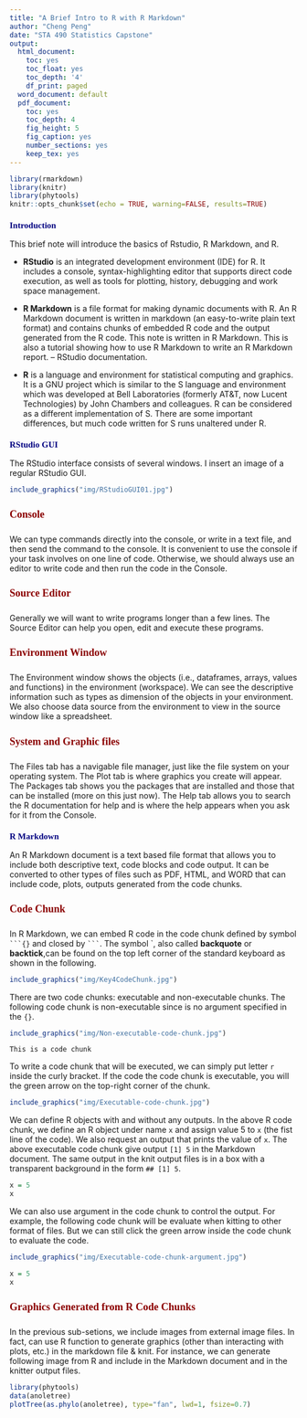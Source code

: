 ---
title: "A Brief Intro to R with R Markdown"
author: "Cheng Peng"
date: "STA 490 Statistics Capstone"
output:
  html_document:
    toc: yes
    toc_float: yes
    toc_depth: '4'
    df_print: paged
  word_document: default
  pdf_document: 
    toc: yes
    toc_depth: 4
    fig_height: 5
    fig_caption: yes
    number_sections: yes
    keep_tex: yes
---
```{=html}
<style type="text/css">
h1.title {
  font-family: optima, sans-serif;
  font-size: 20px;
  color: Darkblue;
  text-align: center;
  font-weight: bold;
}
h4.author { /* Header 4 - and the author and data headers use this too  */
  font-size: 18px;
  font-family: "Times New Roman", Times, serif;
  color: DarkRed;
  text-align: center;
}
h4.date { /* Header 4 - and the author and data headers use this too  */
  font-size: 18px;
  font-family: "Times New Roman", Times, serif;
  color: DarkBlue;
  text-align: center;
}
h1 { /* Header 1 - and the author and data headers use this too  */
    font-size: 22px;
    font-family: "Times New Roman", Times, serif;
    color: darkred;
    text-align: center;
}
h2 { /* Header 2 - and the author and data headers use this too  */
    font-size: 18px;
    font-family: "Times New Roman", Times, serif;
    color: navy;
    text-align: left;
}

h3 { /* Header 3 - and the author and data headers use this too  */
    font-size: 15px;
    font-family: "Times New Roman", Times, serif;
    color: navy;
    text-align: left;
}

h4 { /* Header 4 - and the author and data headers use this too  */
    font-size: 18px;
    font-family: "Times New Roman", Times, serif;
    color: darkred;
    text-align: left;
}
</style>
```


```{r setup, include=FALSE}
library(rmarkdown)
library(knitr)
library(phytools)
knitr::opts_chunk$set(echo = TRUE, warning=FALSE, results=TRUE)
```

### Introduction

This brief note will introduce the basics of Rstudio, R Markdown, and R.

* **RStudio** is an integrated development environment (IDE) for R. It includes a console, syntax-highlighting editor that supports direct code execution, as well as tools for plotting, history, debugging and work space management.

* **R Markdown** is a file format for making dynamic documents with R. An R Markdown document is written in markdown (an easy-to-write plain text format) and contains chunks of embedded R code and the output generated from the R code. This note is written in R Markdown. This is also a tutorial showing how to use R Markdown to write an R Markdown report. – RStudio documentation.

* **R** is a language and environment for statistical computing and graphics. It is a GNU project which is similar to the S language and environment which was developed at Bell Laboratories (formerly AT&T, now Lucent Technologies) by John Chambers and colleagues. R can be considered as a different implementation of S. There are some important differences, but much code written for S runs unaltered under R.


### RStudio GUI

The RStudio interface consists of several windows. I insert an image of a regular RStudio GUI.

```{r echo=FALSE, fig.align ="center", fig.cap="List of all variables and the description of each variable", fig.height=3,fig.width=4, dev="jpeg"}
include_graphics("img/RStudioGUI01.jpg")
```

#### Console

We can type commands directly into the console, or write in a text file, and then send the command to the console. It is convenient to use the console if your task involves on one line of code. Otherwise, we should always use an editor to write code and then run the code in the Console. 

#### Source Editor

Generally we will want to write programs longer than a few lines. The Source Editor can help you open, edit and execute these programs.

#### Environment Window

The Environment window shows the objects (i.e., dataframes, arrays, values and functions) in the environment (workspace). We can see the descriptive information such as types as dimension of the objects in your environment. We also choose data source from the environment to view in the source window like a spreadsheet. 


#### System and Graphic files

The Files tab has a navigable file manager, just like the file system on your operating system. The Plot tab is where graphics you create will appear. The Packages tab shows you the packages that are installed and those that can be installed (more on this just now). The Help tab allows you to search the R documentation for help and is where the help appears when you ask for it from the Console.

### R Markdown

An R Markdown document is a text based file format that allows you to include both descriptive text, code blocks and code output. It can be converted to other types of files such as PDF, HTML, and WORD that can include code, plots, outputs generated from the code chunks.

#### Code Chunk

In R Markdown, we can embed R code in the code chunk defined by symbol ` ```{} ` and closed by ` ``` `. The symbol ` ` `, also called **backquote** or **backtick**,can be found on the top left corner of the standard keyboard as shown in the following. 

```{r echo=FALSE, fig.align ="center", fig.cap="The location of backquote on the standard keyboard", fig.height=2,fig.width=4, dev="jpeg"}
include_graphics("img/Key4CodeChunk.jpg")
```


There are two code chunks: executable and non-executable chunks.  The following code chunk is non-executable since is no argument specified in the ` {} `. 

```{r echo=FALSE, fig.align ="center", fig.cap="Non-executable code chunk.", fig.height=1,fig.width=3, dev="jpeg"}
include_graphics("img/Non-executable-code-chunk.jpg")
```


```{}
This is a code chunk
```


To write a code chunk that will be executed, we can simply put letter ` r ` inside the curly bracket. If the code the code chunk is executable, you will the green arrow on the top-right corner of the chunk.

```{r echo=FALSE, fig.align ="center", fig.cap="Executable code chunk.", fig.height=1,fig.width=3, dev="jpeg"}
include_graphics("img/Executable-code-chunk.jpg")
```

We can define R objects with and without any outputs. In the above R code chunk, we define an R object under name `x` and assign value 5 to `x` (the fist line of the code). We also request an output that prints the value of `x`. The above executable code chunk give output ` [1] 5 ` in the Markdown document. The same output in the knit output files is in a box with a transparent background in the form `## [1] 5 `. 

```{r}
x = 5
x
```

We can also use argument in the code chunk to control the output. For example, the following code chunk will be evaluate when kitting to other format of files. But we can still click the green arrow inside the code chunk to evaluate the code.

```{r echo=FALSE, fig.align ="center", fig.cap="Executable code chunk with control options.", fig.height=1,fig.width=3, dev="jpeg"}
include_graphics("img/Executable-code-chunk-argument.jpg")
```


```{r eval = FALSE}
x = 5
x
```


#### Graphics Generated from R Code Chunks

In the previous sub-setions, we include images from external image files. In fact, can use R function to generate graphics (other than interacting with plots, etc.) in the markdown file & knit. For instance, we can generate following image from R and include in the Markdown document and in the knitter output files.


```{r, fig.aligh="center"}
library(phytools)
data(anoletree)
plotTree(as.phylo(anoletree), type="fan", lwd=1, fsize=0.7)
```






